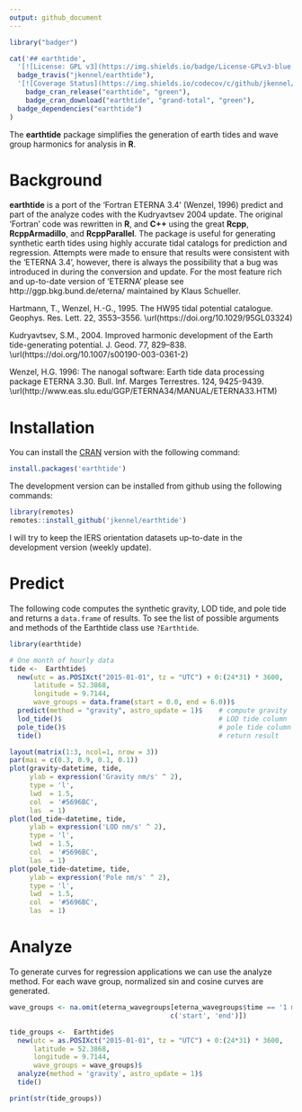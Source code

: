 ```yaml
---
output: github_document
---
```




```r
library("badger")
```


```r
cat('## earthtide',
  '[![License: GPL v3](https://img.shields.io/badge/License-GPLv3-blue.svg)](https://www.gnu.org/licenses/gpl-3.0)',
  badge_travis("jkennel/earthtide"),
  '[![Coverage Status](https://img.shields.io/codecov/c/github/jkennel/earthtide/master.svg)](https://codecov.io/github/jkennel/earthtide?branch=master)',
	badge_cran_release("earthtide", "green"),
	badge_cran_download("earthtide", "grand-total", "green"),
  badge_dependencies("earthtide")
)

```

The **earthtide** package simplifies the generation of earth tides and wave group harmonics for analysis in **R**.

# Background #

**earthtide** is a port of the 'Fortran ETERNA 3.4' (Wenzel, 1996) predict and part of the analyze codes with the Kudryavtsev 2004 update.  The original 'Fortran' code was rewritten in **R**, and **C++** using the great **Rcpp**, **RcppArmadillo**, and **RcppParallel**. The package is useful for generating synthetic earth tides using highly accurate tidal catalogs for prediction and regression. Attempts were made to ensure that results were consistent with the 'ETERNA 3.4', however, there is always the possibility that a bug was introduced in during the conversion and update.  For the most feature rich and up-to-date version of 'ETERNA' please see http://ggp.bkg.bund.de/eterna/ maintained by Klaus Schueller.


Hartmann, T., Wenzel, H.-G., 1995. The HW95 tidal potential catalogue. Geophys. Res. Lett. 22, 3553–3556. \url(https://doi.org/10.1029/95GL03324)

Kudryavtsev, S.M., 2004. Improved harmonic development of the Earth tide-generating potential. J. Geod. 77, 829–838. \url(https://doi.org/10.1007/s00190-003-0361-2)

Wenzel, H.G. 1996: The nanogal software: Earth tide data processing package ETERNA 3.30. Bull. Inf. Marges Terrestres. 124, 9425-9439.  \url(http://www.eas.slu.edu/GGP/ETERNA34/MANUAL/ETERNA33.HTM)

# Installation #

You can install the [CRAN](https://CRAN.R-project.org/package=earthtide) version with the following command:

```r
install.packages('earthtide')
```

The development version can be installed from github using the following commands:

```r
library(remotes)
remotes::install_github('jkennel/earthtide')
```

I will try to keep the IERS orientation datasets up-to-date in the development version (weekly update).

# Predict # 

The following code computes the synthetic gravity, LOD tide, and pole tide and returns a `data.frame` of results. To see the list of possible arguments and methods of the Earthtide class use `?Earthtide`.

```r
library(earthtide)

# One month of hourly data
tide <-  Earthtide$
  new(utc = as.POSIXct("2015-01-01", tz = "UTC") + 0:(24*31) * 3600,
      latitude = 52.3868,
      longitude = 9.7144,
      wave_groups = data.frame(start = 0.0, end = 6.0))$
  predict(method = "gravity", astro_update = 1)$    # compute gravity
  lod_tide()$                                       # LOD tide column
  pole_tide()$                                      # pole tide column
  tide()                                            # return result

```

```r
layout(matrix(1:3, ncol=1, nrow = 3))
par(mai = c(0.3, 0.9, 0.1, 0.1))
plot(gravity~datetime, tide, 
     ylab = expression('Gravity nm/s' ^ 2), 
     type = 'l',
     lwd  = 1.5,
     col  = '#5696BC',
     las  = 1)
plot(lod_tide~datetime, tide, 
     ylab = expression('LOD nm/s' ^ 2), 
     type = 'l',
     lwd  = 1.5,
     col  = '#5696BC',
     las  = 1)
plot(pole_tide~datetime, tide,
     ylab = expression('Pole nm/s' ^ 2), 
     type = 'l',
     lwd  = 1.5,
     col  = '#5696BC',
     las  = 1)
```

# Analyze #

To generate curves for regression applications we can use the analyze method. For each wave group, normalized sin and cosine curves are generated.

```r

wave_groups <- na.omit(eterna_wavegroups[eterna_wavegroups$time == '1 month', 
                                        c('start', 'end')])

tide_groups <-  Earthtide$
  new(utc = as.POSIXct("2015-01-01", tz = "UTC") + 0:(24*31) * 3600,
      latitude = 52.3868,
      longitude = 9.7144,
      wave_groups = wave_groups)$                                     
  analyze(method = 'gravity', astro_update = 1)$
  tide()

print(str(tide_groups))

```

